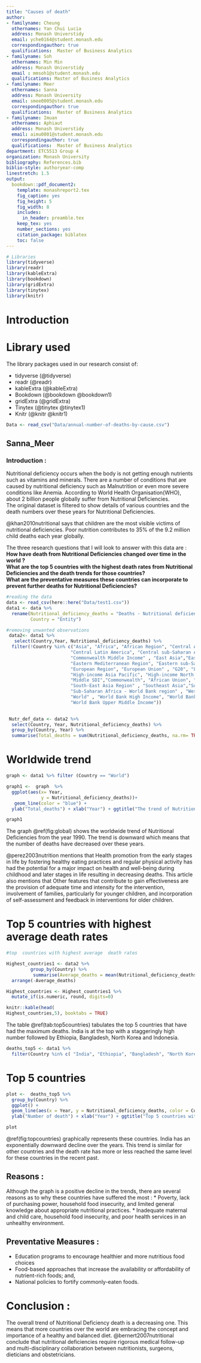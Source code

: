 ```yaml
---
title: "Causes of death"
author:
- familyname: Cheung
  othernames: Yan Chui Lucia
  address: Monash Universtidy
  email: yche0164@student.monash.edu
  correspondingauthor: true
  qualifications:  Master of Business Analytics
- familyname: Soh
  othernames: Min Min
  address: Monash Universtidy
  email : mmsoh1@student.monash.edu
  qualifications: Master of Business Analytics
- familyname: Meer
  othernames: Sanna
  address: Monash University
  email: smee0005@student.monash.edu
  correspondingauthor: true
  qualifications:  Master of Business Analytics
- familyname: Imuan
  othernames: Aphiaut
  address: Monash Universtidy
  email: aimu0001@student.monash.edu
  correspondingauthor: true
  qualifications:  Master of Business Analytics
department: ETC5513 Group 4
organization: Monash University
bibliography: References.bib
biblio-style: authoryear-comp
linestretch: 1.5
output:
  bookdown::pdf_document2:
    template: monashreport2.tex
    fig_caption: yes
    fig_height: 5
    fig_width: 8
    includes:
      in_header: preamble.tex
    keep_tex: yes
    number_sections: yes
    citation_package: biblatex
    toc: false
---
```


```r
# Libraries
library(tidyverse)
library(readr)
library(kableExtra)
library(bookdown)
library(gridExtra)
library(tinytex)
library(knitr)
```


# Introduction 



# Library used

The library packages used in our research consist of: 

- tidyverse (@tidyverse)
- readr (@readr)
- kableExtra  (@kableExtra)
- Bookdown (@bookdown @bookdown1)
- gridExtra (@gridExtra)
- Tinytex (@tinytex @tinytex1)
- Knitr (@knitr @knitr1)

```r
Data <- read_csv("Data/annual-number-of-deaths-by-cause.csv")


```
\clearpage

\section*{Nutrional Deficiencies}

## Sanna_Meer

### Introduction : 
Nutritional deficiency occurs when the body is not getting enough nutrients such as vitamins and minerals. There are a number of conditions that are caused by nutritional deficiency such as Malnutrition or even more severe conditions like Anemia. According to World Health Organisation(WHO), about 2 billion people globally suffer from Nutritional Deficiencies.  
The original dataset is filtered to show details of various countries and the death numbers over these years for Nutritional Deficiencies.  

@khan2010nutritional says that children are the most visible victims of nutritional deficiencies. Poor nutrition contributes to 35% of the 9.2 million child deaths each year globally.

The three research questions that I will look to answer with this data are :   
**How have death from Nutritional Deficiencies changed over time in the world ?**  
**What are the top 5 countries with the highest death rates from Nutritional Deficiencies and the death trends for those countries?**  
**What are the preventative measures these countries can incorporate to prevent further deaths for Nutritional Deficiencies?**  



```r
#reading the data
data <- read_csv(here::here("Data/test1.csv"))
data1 <- data %>%
  rename(Nutritional_deficiency_deaths = "Deaths - Nutritional deficiencies - Sex: Both - Age: All Ages (Number)",
         Country = "Entity")

#removing unwanted observations
 data2<- data1 %>% 
   select(Country,Year, Nutritional_deficiency_deaths) %>%
  filter(!Country %in% c("Asia", "Africa", "African Region", "Central Asia", "South-East Asia Region (WHO)", "East Asia & Pacific (WB)", "Region of the Americas (WHO)", "South Asia (WB)",	"African Region (WHO)", "Latin America & Caribbean (WB)", "Eastern Mediterranean Region (WHO)", "Western Pacific Region (WHO)", "OECD Countries", "Sub-Saharan Africa (WB)" ,"Central Europe", "Central Europe, Eastern Europe, and Central Asia",
                        "Central Latin America", "Central sub-Saharan Africa", "Commonwealth High Income", "Commonwealth Low Income", 
                        "Commonwealth Middle Income" , "East Asia","East Asia & Pacific - World Bank region", "Eastern Europe", 
                        "Eastern Mediterranean Region", "Eastern sub-Saharan Africa" ,"Europe & Central Asia - World Bank region", 
                        "European Region", "European Union" , "G20", "Low SDI", "High SDI", "Low-middle SDI",  "High-income", 
                        "High-income Asia Pacific", "High-income North America" , "High-middle SDI","Latin America & Caribbean - World Bank region" ,
                        "Middle SDI","Commonwealth", "African Union", "Southern sub-Saharan Africa", "Region of the Americas",
                        "South-East Asia Region" , "Southeast Asia","Southeast Asia, East Asia, and Oceania", "South Asia - World Bank region",
                        "Sub-Saharan Africa - World Bank region" , "Western Europe", "Western Pacific Region" , "Western sub-Saharan Africa", 
                        "World" , "World Bank High Income", "World Bank Low Income","World Bank Lower Middle Income" ,
                        "World Bank Upper Middle Income"))
 
```

```r

 Nutr_def_data <- data2 %>%
  select(Country, Year, Nutritional_deficiency_deaths) %>%
  group_by(Country, Year) %>%
  summarise(Total_deaths = sum(Nutritional_deficiency_deaths, na.rm= TRUE))
```


# Worldwide trend


```r
graph <- data1 %>% filter (Country == "World")

graph1 <-  graph  %>% 
  ggplot(aes(x= Year, 
             y = Nutritional_deficiency_deaths))+
   geom_line(color = "blue") +
  ylab("Total_deaths") + xlab("Year") + ggtitle("The trend of Nutritional Deficiency deaths worldwide from 1990") + scale_y_continuous(labels = scales::comma)

graph1

```



The graph \@ref(fig:global) shows the worldwide trend of Nutritional Deficiencies from the year 1990. The trend is downward which means that the number of deaths have decreased over these years.




@perez2003nutrition mentions that Health promotion from the early stages in life by fostering healthy eating practices and regular physical activity has had the potential for a major impact on health and well-being during childhood and later stages in life resulting in decreasing deaths. 
This article also mentions that Other features that contribute to gain effectiveness are the provision of adequate time and intensity for the intervention, involvement of families, particularly for younger children, and incorporation of self-assessment and feedback in interventions for older children.  

# Top 5 countries with highest average  death rates


```r
#top  countries with highest average  death rates

Highest_countries1 <- data2 %>%
         group_by(Country) %>%
          summarise(Average_deaths = mean(Nutritional_deficiency_deaths, na.rm = TRUE)) %>%
  arrange(-Average_deaths)

```


```r
Highest_countries <- Highest_countries1 %>% 
  mutate_if(is.numeric, round, digits=0)

knitr::kable(head(
Highest_countries,5), booktabs = TRUE)

```



The table \@ref(tab:top5countries) tabulates the top 5 countries that have had the maximum deaths. India is at the top with a staggeringly high number followed by Ethiopia, Bangladesh, North Korea and Indonesia.





```r
deaths_top5 <- data1 %>%
  filter(Country %in% c( "India", "Ethiopia", "Bangladesh", "North Korea", "Indonesia"))
```


# Top 5 countries


```r
plot <-  deaths_top5 %>%
  group_by(Country) %>%
  ggplot() +
  geom_line(aes(x = Year, y = Nutritional_deficiency_deaths, color = Country)) +
  ylab("Number of death") + xlab("Year") + ggtitle("Top 5 countries with highest death rates due to Nutritional Deficiencies")

plot
```



\@ref(fig:topcountries) graphically represents these countries. India has an exponentially downward decline over the years. This trend is similar for other countries and the death rate has more or less reached the same level for these countries in the recent past.  

## Reasons :  
 
Although the graph is a positive decline in the trends, there are several reasons as to why these countries have suffered the most :
* Poverty, lack of purchasing power, household food insecurity, and limited general knowledge about appropriate nutritional practices.
* Inadequate maternal and child care, household food insecurity, and poor health services in an unhealthy environment.  

## Preventative Measures :  
* Education programs to encourage healthier and more nutritious food choices
* Food-based approaches that increase the availability or affordability of nutrient-rich foods; and,
* National policies to fortify commonly-eaten foods.

# Conclusion :  

The overall trend of Nutritional Deficiency death is a decreasing one. This means that more countries over the world are embracing the concept and importance of a healthy and balanced diet. @bernert2007nutritional conclude that nutritional deficiencies  require rigorous medical follow-up and multi-disciplinary collaboration between nutritionists, surgeons, dieticians and obstetricians.



\clearpage